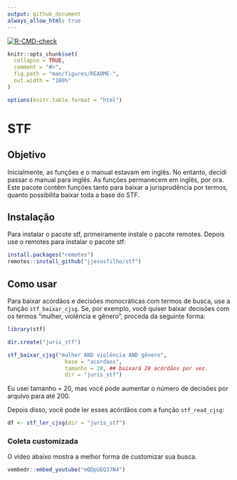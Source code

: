 ```yaml
---
output: github_document
always_allow_html: true
---
```


<!-- badges: start -->
  [![R-CMD-check](https://github.com/jjesusfilho/stf/actions/workflows/R-CMD-check.yaml/badge.svg)](https://github.com/jjesusfilho/stf/actions/workflows/R-CMD-check.yaml)
  <!-- badges: end -->
  
```r
knitr::opts_chunk$set(
  collapse = TRUE,
  comment = "#>",
  fig.path = "man/figures/README-",
  out.width = "100%"
)

options(knitr.table.format = "html") 
```

# STF
## Objetivo

Inicialmente, as funções e o manual estavam em inglês. No entanto, decidi passar o manual para inglês. As funções permanecem em inglês, por ora. Este pacote contêm funções tanto para baixar a jurisprudência por termos, quanto possibilita baixar toda a base do STF.

## Instalação

Para instalar  o pacote stf, primeiramente instale o pacote remotes. Depois use o remotes para instalar o pacote stf:

```r
install.packages("remotes")
remotes::install_github("jjesusfilho/stf")
```

## Como usar


Para baixar acórdãos e decisões monocráticas com termos de busca, use a função `stf_baixar_cjsg`. Se, por exemplo, você quiser baixar decisões com os termos "mulher, violência e gênero", proceda da seguinte forma:

```r
library(stf)

dir.create("juris_stf")

stf_baixar_cjsg("mulher AND violência AND gênero", 
                  base = "acordaos",
                  tamanho = 20, ## baixará 20 acórdãos por vez. 
                  dir = "juris_stf")

```
Eu usei tamanho = 20, mas você pode aumentar o número de decisões por arquivo para até 200.

Depois disso, você pode ler esses acórdãos com a função `stf_read_cjsg`:

```r
df <- stf_ler_cjsg(dir = "juris_stf")
```

### Coleta customizada

O vídeo abaixo mostra a melhor forma de customizar sua busca.

```r
vembedr::embed_youtube("mQDpUEQ37N4")
```








